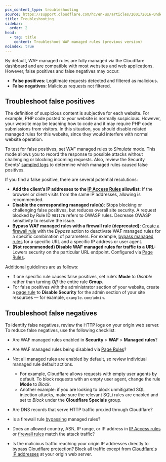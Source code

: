 ```yaml
---
pcx_content_type: troubleshooting
source: https://support.cloudflare.com/hc/en-us/articles/200172016-Understanding-WAF-managed-rules-Web-Application-Firewall-
title: Troubleshooting
sidebar:
  order: 2
head:
  - tag: title
    content: Troubleshoot WAF managed rules (previous version)
noindex: true
---
```


By default, WAF managed rules are fully managed via the Cloudflare dashboard and are compatible with most websites and web applications. However, false positives and false negatives may occur:

* **False positives**: Legitimate requests detected and filtered as malicious.
* **False negatives**: Malicious requests not filtered.

## Troubleshoot false positives

The definition of suspicious content is subjective for each website. For example, PHP code posted to your website is normally suspicious. However, your website may be teaching how to code and it may require PHP code submissions from visitors. In this situation, you should disable related managed rules for this website, since they would interfere with normal website operation.

To test for false positives, set WAF managed rules to *Simulate* mode. This mode allows you to record the response to possible attacks without challenging or blocking incoming requests. Also, review the Security Events' [sampled logs](/waf/analytics/security-events/#sampled-logs) to determine which managed rules caused false positives.

If you find a false positive, there are several potential resolutions:

* **Add the client’s IP addresses to the [IP Access Rules](/waf/tools/ip-access-rules/) allowlist:** If the browser or client visits from the same IP addresses, allowing is recommended.
* **Disable the corresponding managed rule(s)**: Stops blocking or challenging false positives, but reduces overall site security. A request blocked by Rule ID `981176` refers to OWASP rules. Decrease OWASP sensitivity to resolve the issue.
* **Bypass WAF managed rules with a firewall rule (deprecated):** [Create a firewall rule](/firewall/cf-dashboard/create-edit-delete-rules/#create-a-firewall-rule) with the *Bypass* action to deactivate WAF managed rules for a specific combination of parameters. For example, [bypass managed rules](/firewall/cf-firewall-rules/actions/) for a specific URL and a specific IP address or user agent.
* **(Not recommended) Disable WAF managed rules for traffic to a URL:** Lowers security on the particular URL endpoint. Configured via [Page Rules](/rules/page-rules/).

Additional guidelines are as follows:

* If one specific rule causes false positives, set rule’s **Mode** to *Disable* rather than turning *Off* the entire rule **Group**.
* For false positives with the administrator section of your website, create a [page rule](/rules/page-rules/) to **Disable Security** for the admin section of your site resources — for example, `example.com/admin`.

## Troubleshoot false negatives

To identify false negatives, review the HTTP logs on your origin web server. To reduce false negatives, use the following checklist:

* Are WAF managed rules enabled in **Security** > **WAF** > **Managed rules**?

* Are WAF managed rules being disabled via [Page Rules](/rules/page-rules/)?

* Not all managed rules are enabled by default, so review individual managed rule default actions.

  * For example, Cloudflare allows requests with empty user agents by default. To block requests with an empty user agent, change the rule **Mode** to *Block*.
  * Another example: if you are looking to block unmitigated SQL injection attacks, make sure the relevant SQLi rules are enabled and set to *Block* under the **Cloudflare Specials** group.

* Are DNS records that serve HTTP traffic proxied through Cloudflare?

* Is a firewall rule [bypassing](/firewall/cf-firewall-rules/actions/#supported-actions) managed rules?

* Does an allowed country, ASN, IP range, or IP address in [IP Access rules](/waf/tools/ip-access-rules/) or [firewall rules](/firewall/cf-firewall-rules/) match the attack traffic?

* Is the malicious traffic reaching your origin IP addresses directly to bypass Cloudflare protection? Block all traffic except from [Cloudflare's IP addresses](/fundamentals/concepts/cloudflare-ip-addresses/) at your origin web server.
